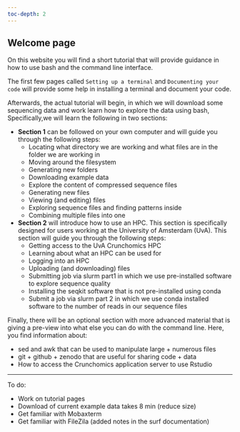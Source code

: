 ```yaml
---
toc-depth: 2
---
```


## Welcome page

On this website you will find a short tutorial that will provide guidance in how to use bash and the command line interface.

The first few pages called `Setting up a terminal` and `Documenting your code` will provide some help in installing a terminal and document your code.

Afterwards, the actual tutorial will begin, in which we will download some sequencing data and work learn how to explore the data using bash, Specifically,we will learn the following in two sections:

- **Section 1** can be followed on your own computer and will guide you through the following steps:
  - Locating what directory we are working and what files are in the folder we are working in
  - Moving around the filesystem
  - Generating new folders
  - Downloading example data
  - Explore the content of compressed sequence files
  - Generating new files 
  - Viewing (and editing) files
  - Exploring sequence files and finding patterns inside
  - Combining multiple files into one


- **Section 2** will introduce how to use an HPC. This section is specifically designed for users working at the University of Amsterdam (UvA). This section will guide you through the following steps:
  - Getting access to the UvA Crunchomics HPC
  - Learning about what an HPC can be used for
  - Logging into an HPC 
  - Uploading (and downloading) files
  - Submitting job via slurm part1 in which we use pre-installed software to explore sequence quality
  - Installing the seqkit software that is not pre-installed using conda
  - Submit a job via slurm part 2 in which we use conda installed software to the number of reads in our sequence files

Finally, there will be an optional section with more advanced material that is giving a pre-view into what else you can do with the command line. Here, you find information about:

  - sed and awk that can be used to manipulate large + numerous files
  - git + github + zenodo that are useful for sharing code + data
  - How to access the Crunchomics application server to use Rstudio




 ----------

To do:

- Work on tutorial pages
- Download of current example data takes 8 min (reduce size)
- Get familiar with Mobaxterm
- Get familiar with FileZila (added notes in the surf documentation)
